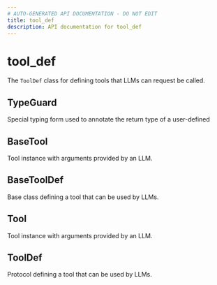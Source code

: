```yaml
---
# AUTO-GENERATED API DOCUMENTATION - DO NOT EDIT
title: tool_def
description: API documentation for tool_def
---
```


# tool_def

The `ToolDef` class for defining tools that LLMs can request be called.

## <ApiType type="Alias" path="tools/tool_def/index" symbolName="TypeGuard" /> TypeGuard

Special typing form used to annotate the return type of a user-defined

## <ApiType type="Alias" path="tools/tool_def/index" symbolName="BaseTool" /> BaseTool

Tool instance with arguments provided by an LLM.

## <ApiType type="Alias" path="tools/tool_def/index" symbolName="BaseToolDef" /> BaseToolDef

Base class defining a tool that can be used by LLMs.

## <ApiType type="Alias" path="tools/tool_def/index" symbolName="Tool" /> Tool

Tool instance with arguments provided by an LLM.

## <ApiType type="Class" path="tools/tool_def/index" symbolName="ToolDef" /> ToolDef

Protocol defining a tool that can be used by LLMs.

